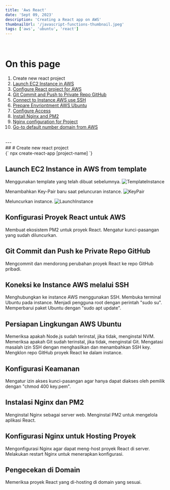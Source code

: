 ```yaml
---
title: 'Aws React'
date: 'Sept 09, 2023'
description: 'Creating a React app on AWS'
thumbnailUrl: '/javascript-functions-thumbnail.jpeg'
tags: ['aws', 'ubuntu', 'react']
---
```

<br />
<div className="flex-col items-center">
  <h1 className="text-2xl" style={{color: '#61dafb'}}>On this page</h1>

1.   Create new react project 
2.  <a href="#peluncuran-ec2-instance-di-aws">Launch EC2 Instance in AWS</a>
3.  <a href="#konfigurasi-proyek-react-untuk-aws">Configure React project for AWS</a>
4.  <a href="#git-commit-dan-push-ke-private-repo-github">Git Commit and Push to Private Repo GitHub</a>
5.  <a href="#koneksi-ke-instance-aws-melalui-ssh">Connect to Instance AWS use SSH</a>
6.  <a href="#persiapan-lingkungan-aws-ubuntu">Prepare Envriontment AWS Ubuntu</a>
7.  <a href="#konfigurasi-keamanan">Configure Access</a>
8.  <a href="#instalasi-nginx-dan-pm2">Install Nginx and PM2</a>
9.  <a href="#konfigurasi-nginx-untuk-hosting-proyek">Nginx configuration for Project</a>
10. <a href="#pengecekan-di-domain">Go-to default number domain from AWS</a>
</div>
<br />
---
<br />
## # Create new react project
<br />
<SyntaxHighlighter language="javascript" className="rounded-lg w-[50%]">
  {`
    npx create-react-app [project-name]
  `}
</SyntaxHighlighter>
<br />

## Launch EC2 Instance in AWS from template

Menggunakan template yang telah dibuat sebelumnya.
![TemplateInstance](https://github.com/ikhsannh/ikhsannh.com/blob/main/public/aws/aws-react/TemplateInstance.jpeg)

Menambahkan Key-Pair baru saat peluncuran instance.
![KeyPair](https://github.com/ikhsannh/ikhsannh.com/blob/main/public/aws/aws-react/NewPair.jpeg)

Meluncurkan instance.
![LaunchInstance](https://github.com/ikhsannh/ikhsannh.com/blob/main/public/aws/aws-react/LaunchInstance.jpeg)

## Konfigurasi Proyek React untuk AWS

Membuat ekosistem PM2 untuk proyek React.
Mengatur kunci-pasangan yang sudah diluncurkan.

## Git Commit dan Push ke Private Repo GitHub

Mengcommit dan mendorong perubahan proyek React ke repo GitHub pribadi.

## Koneksi ke Instance AWS melalui SSH

Menghubungkan ke instance AWS menggunakan SSH.
Membuka terminal Ubuntu pada instance.
Menjadi pengguna root dengan perintah "sudo su".
Memperbarui paket Ubuntu dengan "sudo apt update".

## Persiapan Lingkungan AWS Ubuntu

Memeriksa apakah Node.js sudah terinstal, jika tidak, menginstal NVM.
Memeriksa apakah Git sudah terinstal, jika tidak, menginstal Git.
Mengatasi masalah izin SSH dengan menghasilkan dan menambahkan SSH key.
Mengklon repo GitHub proyek React ke dalam instance.

## Konfigurasi Keamanan

Mengatur izin akses kunci-pasangan agar hanya dapat diakses oleh pemilik dengan "chmod 400 key.pem".

## Instalasi Nginx dan PM2

Menginstal Nginx sebagai server web.
Menginstal PM2 untuk mengelola aplikasi React.

## Konfigurasi Nginx untuk Hosting Proyek

Mengonfigurasi Nginx agar dapat meng-host proyek React di server.
Melakukan restart Nginx untuk menerapkan konfigurasi.

## Pengecekan di Domain

Memeriksa proyek React yang di-hosting di domain yang sesuai.
